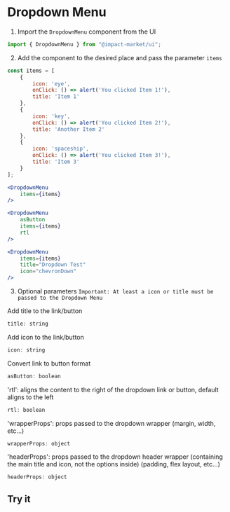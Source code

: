 
<Meta title="DropdownMenu" />

# Dropdown Menu

1. Import the `DropdownMenu` component from the UI
```jsx
import { DropdownMenu } from "@impact-market/ui";
```

2. Add the component to the desired place and pass the parameter `items`
```jsx
const items = [
    {
        icon: 'eye',
        onClick: () => alert('You clicked Item 1!'),
        title: 'Item 1'
    },
    {
        icon: 'key',
        onClick: () => alert('You clicked Item 2!'),
        title: 'Another Item 2'
    },
    {
        icon: 'spaceship',
        onClick: () => alert('You clicked Item 3!'),
        title: 'Item 3'
    }
];

<DropdownMenu
    items={items}
/>

<DropdownMenu
    asButton
    items={items}
    rtl
/>

<DropdownMenu
    items={items}
    title="Dropdown Test"
    icon="chevronDown"
/>
```

3. Optional parameters 
`Important: At least a icon or title must be passed to the Dropdown Menu`

Add title to the link/button
```jsx
title: string
```

Add icon to the link/button
```jsx
icon: string
```

Convert link to button format
```jsx
asButton: boolean
```

'rtl': aligns the content to the right of the dropdown link or button, default aligns to the left
```jsx
rtl: boolean
```

'wrapperProps': props passed to the dropdown wrapper (margin, width, etc...)
```jsx
wrapperProps: object
```

'headerProps': props passed to the dropdown header wrapper (containing the main title and icon, not the options inside) (padding, flex layout, etc...)
```jsx
headerProps: object
```

## Try it

<DropdownMenuExample />
